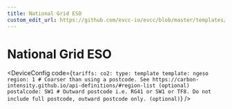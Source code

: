 ```yaml
---
title: National Grid ESO
custom_edit_url: https://github.com/evcc-io/evcc/blob/master/templates/definition/tariff/ngeso.yaml
---
```



# National Grid ESO

<DeviceFeatures features="United Kingdom" />

<DeviceConfig code={`tariffs:
    co2:
      type: template
      template: ngeso
      region: 1 # Coarser than using a postcode. See https://carbon-intensity.github.io/api-definitions/#region-list (optional)
      postalcode: SW1 # Outward postcode i.e. RG41 or SW1 or TF8. Do not include full postcode, outward postcode only. (optional)`}  />

